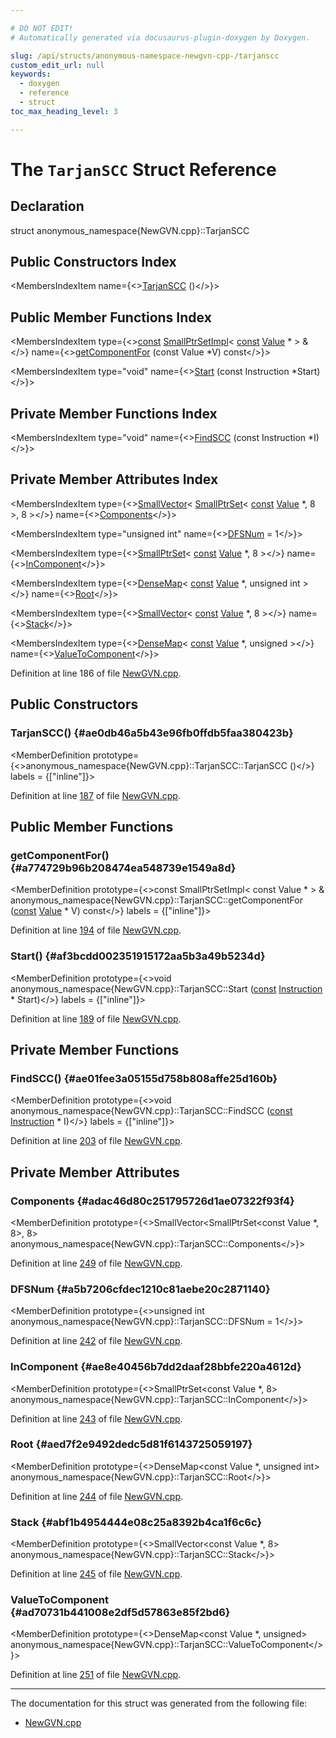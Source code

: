 ```yaml
---

# DO NOT EDIT!
# Automatically generated via docusaurus-plugin-doxygen by Doxygen.

slug: /api/structs/anonymous-namespace-newgvn-cpp-/tarjanscc
custom_edit_url: null
keywords:
  - doxygen
  - reference
  - struct
toc_max_heading_level: 3

---
```





# The `TarjanSCC` Struct Reference

<DoxygenPage pluginConfig={pluginConfig}>



## Declaration

<CodeBlock>struct anonymous_namespace{NewGVN.cpp}::TarjanSCC</CodeBlock>

## Public Constructors Index

<MembersIndex>

<MembersIndexItem
  name={<><a href="#ae0db46a5b43e96fb0ffdb5faa380423b">TarjanSCC</a> ()</>}>
</MembersIndexItem>

</MembersIndex>

## Public Member Functions Index

<MembersIndex>

<MembersIndexItem
  type={<><a href="/docs/api/files/lib/lib/target/lib/target/aarch64/aarch64promoteconstant-cpp/#a90f8350fecae261c25be85d38b451bff">const</a> <a href="/docs/api/classes/llvm/smallptrsetimpl">SmallPtrSetImpl</a>&lt; <a href="/docs/api/files/lib/lib/target/lib/target/aarch64/aarch64promoteconstant-cpp/#a90f8350fecae261c25be85d38b451bff">const</a> <a href="/docs/api/classes/llvm/value">Value</a> &#42; &gt; &amp;</>}
  name={<><a href="#a774729b96b208474ea548739e1549a8d">getComponentFor</a> (const Value &#42;V) const</>}>
</MembersIndexItem>

<MembersIndexItem
  type="void"
  name={<><a href="#af3bcdd002351915172aa5b3a49b5234d">Start</a> (const Instruction &#42;Start)</>}>
</MembersIndexItem>

</MembersIndex>

## Private Member Functions Index

<MembersIndex>

<MembersIndexItem
  type="void"
  name={<><a href="#ae01fee3a05155d758b808affe25d160b">FindSCC</a> (const Instruction &#42;I)</>}>
</MembersIndexItem>

</MembersIndex>

## Private Member Attributes Index

<MembersIndex>

<MembersIndexItem
  type={<><a href="/docs/api/classes/llvm/smallvector">SmallVector</a>&lt; <a href="/docs/api/classes/llvm/smallptrset">SmallPtrSet</a>&lt; <a href="/docs/api/files/lib/lib/target/lib/target/aarch64/aarch64promoteconstant-cpp/#a90f8350fecae261c25be85d38b451bff">const</a> <a href="/docs/api/classes/llvm/value">Value</a> &#42;, 8 &gt;, 8 &gt;</>}
  name={<><a href="#adac46d80c251795726d1ae07322f93f4">Components</a></>}>
</MembersIndexItem>

<MembersIndexItem
  type="unsigned int"
  name={<><a href="#a5b7206cfdec1210c81aebe20c2871140">DFSNum</a> = 1</>}>
</MembersIndexItem>

<MembersIndexItem
  type={<><a href="/docs/api/classes/llvm/smallptrset">SmallPtrSet</a>&lt; <a href="/docs/api/files/lib/lib/target/lib/target/aarch64/aarch64promoteconstant-cpp/#a90f8350fecae261c25be85d38b451bff">const</a> <a href="/docs/api/classes/llvm/value">Value</a> &#42;, 8 &gt;</>}
  name={<><a href="#ae8e40456b7dd2daaf28bbfe220a4612d">InComponent</a></>}>
</MembersIndexItem>

<MembersIndexItem
  type={<><a href="/docs/api/classes/llvm/densemap">DenseMap</a>&lt; <a href="/docs/api/files/lib/lib/target/lib/target/aarch64/aarch64promoteconstant-cpp/#a90f8350fecae261c25be85d38b451bff">const</a> <a href="/docs/api/classes/llvm/value">Value</a> &#42;, unsigned int &gt;</>}
  name={<><a href="#aed7f2e9492dedc5d81f6143725059197">Root</a></>}>
</MembersIndexItem>

<MembersIndexItem
  type={<><a href="/docs/api/classes/llvm/smallvector">SmallVector</a>&lt; <a href="/docs/api/files/lib/lib/target/lib/target/aarch64/aarch64promoteconstant-cpp/#a90f8350fecae261c25be85d38b451bff">const</a> <a href="/docs/api/classes/llvm/value">Value</a> &#42;, 8 &gt;</>}
  name={<><a href="#abf1b4954444e08c25a8392b4ca1f6c6c">Stack</a></>}>
</MembersIndexItem>

<MembersIndexItem
  type={<><a href="/docs/api/classes/llvm/densemap">DenseMap</a>&lt; <a href="/docs/api/files/lib/lib/target/lib/target/aarch64/aarch64promoteconstant-cpp/#a90f8350fecae261c25be85d38b451bff">const</a> <a href="/docs/api/classes/llvm/value">Value</a> &#42;, unsigned &gt;</>}
  name={<><a href="#ad70731b441008e2df5d57863e85f2bd6">ValueToComponent</a></>}>
</MembersIndexItem>

</MembersIndex>


Definition at line 186 of file <a href="/docs/api/files/lib/lib/transforms/lib/transforms/scalar/newgvn-cpp">NewGVN.cpp</a>.

<SectionDefinition>

## Public Constructors

### TarjanSCC() {#ae0db46a5b43e96fb0ffdb5faa380423b}

<MemberDefinition
  prototype={<>anonymous&#95;namespace&#123;NewGVN.cpp&#125;::TarjanSCC::TarjanSCC ()</>}
  labels = {["inline"]}>

Definition at line <a href="/docs/api/files/lib/lib/transforms/lib/transforms/scalar/newgvn-cpp/#l00187">187</a> of file <a href="/docs/api/files/lib/lib/transforms/lib/transforms/scalar/newgvn-cpp">NewGVN.cpp</a>.
</MemberDefinition>

</SectionDefinition>

<SectionDefinition>

## Public Member Functions

### getComponentFor() {#a774729b96b208474ea548739e1549a8d}

<MemberDefinition
  prototype={<>const SmallPtrSetImpl&lt; const Value &#42; &gt; &amp; anonymous&#95;namespace&#123;NewGVN.cpp&#125;::TarjanSCC::getComponentFor (<a href="/docs/api/files/lib/lib/target/lib/target/aarch64/aarch64promoteconstant-cpp/#a90f8350fecae261c25be85d38b451bff">const</a> <a href="/docs/api/classes/llvm/value">Value</a> &#42; V) const</>}
  labels = {["inline"]}>

Definition at line <a href="/docs/api/files/lib/lib/transforms/lib/transforms/scalar/newgvn-cpp/#l00194">194</a> of file <a href="/docs/api/files/lib/lib/transforms/lib/transforms/scalar/newgvn-cpp">NewGVN.cpp</a>.
</MemberDefinition>

### Start() {#af3bcdd002351915172aa5b3a49b5234d}

<MemberDefinition
  prototype={<>void anonymous&#95;namespace&#123;NewGVN.cpp&#125;::TarjanSCC::Start (<a href="/docs/api/files/lib/lib/target/lib/target/aarch64/aarch64promoteconstant-cpp/#a90f8350fecae261c25be85d38b451bff">const</a> <a href="/docs/api/classes/llvm/instruction">Instruction</a> &#42; Start)</>}
  labels = {["inline"]}>

Definition at line <a href="/docs/api/files/lib/lib/transforms/lib/transforms/scalar/newgvn-cpp/#l00189">189</a> of file <a href="/docs/api/files/lib/lib/transforms/lib/transforms/scalar/newgvn-cpp">NewGVN.cpp</a>.
</MemberDefinition>

</SectionDefinition>

<SectionDefinition>

## Private Member Functions

### FindSCC() {#ae01fee3a05155d758b808affe25d160b}

<MemberDefinition
  prototype={<>void anonymous&#95;namespace&#123;NewGVN.cpp&#125;::TarjanSCC::FindSCC (<a href="/docs/api/files/lib/lib/target/lib/target/aarch64/aarch64promoteconstant-cpp/#a90f8350fecae261c25be85d38b451bff">const</a> <a href="/docs/api/classes/llvm/instruction">Instruction</a> &#42; I)</>}
  labels = {["inline"]}>

Definition at line <a href="/docs/api/files/lib/lib/transforms/lib/transforms/scalar/newgvn-cpp/#l00203">203</a> of file <a href="/docs/api/files/lib/lib/transforms/lib/transforms/scalar/newgvn-cpp">NewGVN.cpp</a>.
</MemberDefinition>

</SectionDefinition>

<SectionDefinition>

## Private Member Attributes

### Components {#adac46d80c251795726d1ae07322f93f4}

<MemberDefinition
  prototype={<>SmallVector&lt;SmallPtrSet&lt;const Value &#42;, 8&gt;, 8&gt; anonymous&#95;namespace&#123;NewGVN.cpp&#125;::TarjanSCC::Components</>}>

Definition at line <a href="/docs/api/files/lib/lib/transforms/lib/transforms/scalar/newgvn-cpp/#l00249">249</a> of file <a href="/docs/api/files/lib/lib/transforms/lib/transforms/scalar/newgvn-cpp">NewGVN.cpp</a>.
</MemberDefinition>

### DFSNum {#a5b7206cfdec1210c81aebe20c2871140}

<MemberDefinition
  prototype={<>unsigned int anonymous&#95;namespace&#123;NewGVN.cpp&#125;::TarjanSCC::DFSNum = 1</>}>

Definition at line <a href="/docs/api/files/lib/lib/transforms/lib/transforms/scalar/newgvn-cpp/#l00242">242</a> of file <a href="/docs/api/files/lib/lib/transforms/lib/transforms/scalar/newgvn-cpp">NewGVN.cpp</a>.
</MemberDefinition>

### InComponent {#ae8e40456b7dd2daaf28bbfe220a4612d}

<MemberDefinition
  prototype={<>SmallPtrSet&lt;const Value &#42;, 8&gt; anonymous&#95;namespace&#123;NewGVN.cpp&#125;::TarjanSCC::InComponent</>}>

Definition at line <a href="/docs/api/files/lib/lib/transforms/lib/transforms/scalar/newgvn-cpp/#l00243">243</a> of file <a href="/docs/api/files/lib/lib/transforms/lib/transforms/scalar/newgvn-cpp">NewGVN.cpp</a>.
</MemberDefinition>

### Root {#aed7f2e9492dedc5d81f6143725059197}

<MemberDefinition
  prototype={<>DenseMap&lt;const Value &#42;, unsigned int&gt; anonymous&#95;namespace&#123;NewGVN.cpp&#125;::TarjanSCC::Root</>}>

Definition at line <a href="/docs/api/files/lib/lib/transforms/lib/transforms/scalar/newgvn-cpp/#l00244">244</a> of file <a href="/docs/api/files/lib/lib/transforms/lib/transforms/scalar/newgvn-cpp">NewGVN.cpp</a>.
</MemberDefinition>

### Stack {#abf1b4954444e08c25a8392b4ca1f6c6c}

<MemberDefinition
  prototype={<>SmallVector&lt;const Value &#42;, 8&gt; anonymous&#95;namespace&#123;NewGVN.cpp&#125;::TarjanSCC::Stack</>}>

Definition at line <a href="/docs/api/files/lib/lib/transforms/lib/transforms/scalar/newgvn-cpp/#l00245">245</a> of file <a href="/docs/api/files/lib/lib/transforms/lib/transforms/scalar/newgvn-cpp">NewGVN.cpp</a>.
</MemberDefinition>

### ValueToComponent {#ad70731b441008e2df5d57863e85f2bd6}

<MemberDefinition
  prototype={<>DenseMap&lt;const Value &#42;, unsigned&gt; anonymous&#95;namespace&#123;NewGVN.cpp&#125;::TarjanSCC::ValueToComponent</>}>

Definition at line <a href="/docs/api/files/lib/lib/transforms/lib/transforms/scalar/newgvn-cpp/#l00251">251</a> of file <a href="/docs/api/files/lib/lib/transforms/lib/transforms/scalar/newgvn-cpp">NewGVN.cpp</a>.
</MemberDefinition>

</SectionDefinition>

<hr/>

The documentation for this struct was generated from the following file:

<ul>
<li><a href="/docs/api/files/lib/lib/transforms/lib/transforms/scalar/newgvn-cpp">NewGVN.cpp</a></li>
</ul>

</DoxygenPage>
